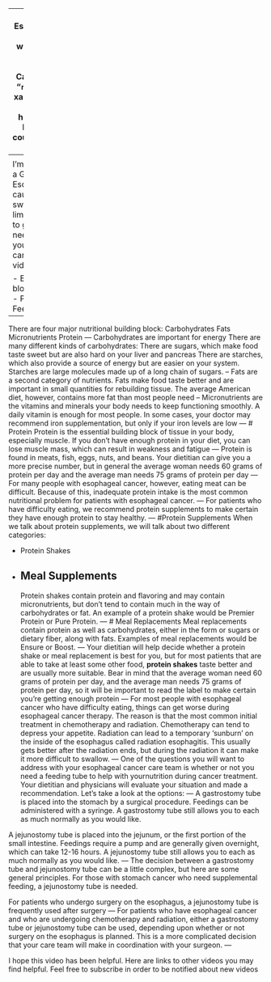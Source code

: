 
---
title: "Nutrition for Esophgeal CA"
subtitle: "⚔<br/>with xaringan"
author: "Jonathan Salo"
institute: "Levine Cancer Institute"
date: "`r Sys.Date()`"
output:
  xaringan::moon_reader:
    lib_dir: libs
    nature:
      highlightStyle: github
      highlightLines: true
      countIncrementalSlides: false
---
<style type="text/css">
.remark-slide-content {
    font-size: 32px;
    padding: 1em 4em 1em 4em;
    line-height: 1.6;
}
</style>
<!--- P10000266--->
<!--- Premiere: Intro_02--->
# Introduction

I’m Dr Jonathan Salo, I’m a GI Cancer Surgeon
Esophageal cancer can cause difficulty with
swallowing, which can limit your body’s ability to
get the nutrition you need in order to keep your
body healthy during cancer treatment.
In this video you’ll learn about

- Essential building blocks for good nutrition
- Protein supplements
- Feeding tubes
---
There are four major nutritional building block:
Carbohydrates
Fats
Micronutrients
Protein
---
Carbohydrates are important for energy
There are many different kinds of carbohydrates:
There are sugars, which make food taste sweet
but are also hard on your liver and pancreas
There are starches, which also provide a source of
energy but are easier on your system.
Starches are large molecules made up of a long chain of sugars. 
--
Fats are a second category of nutrients.
Fats make food taste better and are important in
small quantities for rebuilding tissue.
The average American diet, however, contains
more fat than most people need
--
Micronutrients are the vitamins and minerals your
body needs to keep functioning smoothly.
A daily vitamin is enough for most people.
In some cases, your doctor may recommend iron
supplementation, but only if your iron levels are
low
---
# Protein
Protein is the essential building block of tissue in
your body, especially muscle.
If you don’t have enough protein in your diet, you
can lose muscle mass, which can result in
weakness and fatigue
---
Protein is found in meats, fish, eggs, nuts, and
beans.
Your dietitian can give you a more precise number,
but in general the average woman needs 60
grams of protein per day and the average man
needs 75 grams of protein per day
---
For many people with esophageal cancer,
however, eating meat can be difficult.
Because of this, inadequate protein intake is the
most common nutritional problem for patients
with esophageal cancer.
---
For patients who have difficulty eating, we
recommend protein supplements to make
certain they have enough protein to stay healthy.
---
#Protein Supplements
When we talk about protein supplements, we will
talk about two different categories:

- Protein Shakes
- Meal Supplements
---
Protein shakes contain protein and flavoring and
may contain micronutrients, but don’t tend to
contain much in the way of carbohydrates or fat.
An example of a protein shake would be Premier
Protein or Pure Protein.
---
# Meal Replacements
Meal replacements contain protein as well as
carbohydrates, either in the form or sugars or
dietary fiber, along with fats. Examples of meal
replacements would be Ensure or Boost.
---
Your dietitian will help decide whether a protein
shake or meal replacement is best for you, but
for most patients that are able to take at least
some other food, **protein shakes** taste better and
are usually more suitable.
Bear in mind that the average woman need 60
grams of protein per day, and the average man
needs 75 grams of protein per day, so it will be
important to read the label to make certain
you’re getting enough protein
---
For most people with esophageal cancer who
have difficulty eating, things can get worse
during esophageal cancer therapy.
The reason is that the most common initial
treatment in chemotherapy and radiation.
Chemotherapy can tend to depress your appetite.
Radiation can lead to a temporary ‘sunburn’ on the
inside of the esophagus called radiation
esophagitis. This usually gets better after the
radiation ends, but during the radiation it can make it more difficult to swallow.
---
One of the questions you will want to address with your esophageal cancer care team is whether or
not you need a feeding tube to help with yournutrition during cancer treatment.
Your dietitian and physicians will evaluate your situation and made a recommendation.
Let’s take a look at the options:
---
A gastrostomy tube is placed into the stomach by
a surgical procedure. Feedings can be
administered with a syringe. A gastrostomy tube
still allows you to each as much normally as you
would like.

A jejunostomy tube is placed into the jejunum, or
the first portion of the small intestine. Feedings
require a pump and are generally given
overnight, which can take 12-16 hours. A
jejunostomy tube still allows you to each as
much normally as you would like.
---
The decision between a gastrostomy tube and
jejunostomy tube can be a little complex, but
here are some general principles.
For those with stomach cancer who need
supplemental feeding, a jejunostomy tube is
needed.

For patients who undergo surgery on the
esophagus, a jejunostomy tube is frequently
used after surgery
---
For patients who have esophageal cancer and
who are undergoing chemotherapy and
radiation, either a gastrostomy tube or
jejunostomy tube can be used, depending upon
whether or not surgery on the esophagus is
planned.
This is a more complicated decision that your care
team will make in coordination with your
surgeon.
---

I hope this video has been helpful.
Here are links to other videos you may find helpful.
Feel free to subscribe in order to be notified about
new videos


